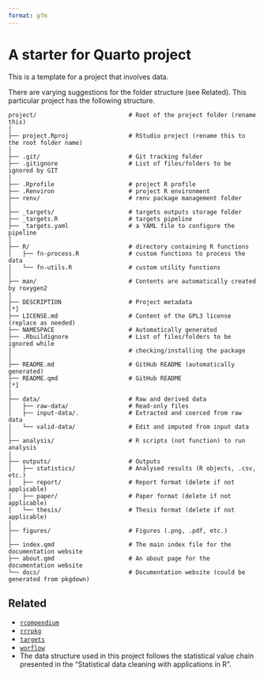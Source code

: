 ```yaml
---
format: gfm
---
```


<!-- README.md is generated from README.qmd. Please edit that file -->

# A starter for Quarto project

This is a template for a project that involves data. 

There are varying suggestions for the folder structure (see Related). This particular project has the following structure.

```
project/                          # Root of the project folder (rename this)
│
├── project.Rproj                 # RStudio project (rename this to the root folder name)
│
├── .git/                         # Git tracking folder
├── .gitignore                    # List of files/folders to be ignored by GIT
│
├── .Rprofile                     # project R profile
├── .Renviron                     # project R environment
├── renv/                         # renv package management folder
│
├── _targets/                     # targets outputs storage folder
├── _targets.R                    # targets pipeline
├── _targets.yaml                 # a YAML file to configure the pipeline
│
├── R/                            # directory containing R functions
│   ├── fn-process.R              # custom functions to process the data
│   └── fn-utils.R                # custom utility functions
│
├── man/                          # Contents are automatically created by roxygen2
│
├── DESCRIPTION                   # Project metadata                              [*]
├── LICENSE.md                    # Content of the GPL3 license (replace as needed)
├── NAMESPACE                     # Automatically generated
├── .Rbuildignore                 # List of files/folders to be ignored while 
│                                 # checking/installing the package
│
├── README.md                     # GitHub README (automatically generated)
├── README.qmd                    # GitHub README                                 [*]
│
├── data/                         # Raw and derived data
│   ├── raw-data/                 # Read-only files
│   ├── input-data/.              # Extracted and coerced from raw data
│   └── valid-data/               # Edit and imputed from input data
│
├── analysis/                     # R scripts (not function) to run analysis
│
├── outputs/                      # Outputs 
│   ├── statistics/               # Analysed results (R objects, .csv, etc.)
│   ├── report/                   # Report format (delete if not applicable)
│   ├── paper/                    # Paper format (delete if not applicable)
│   └── thesis/                   # Thesis format (delete if not applicable)
│
├── figures/                      # Figures (.png, .pdf, etc.)
│
├── index.qmd                     # The main index file for the documentation website
├── about.qmd                     # An about page for the documentation website
└── docs/                         # Documentation website (could be generated from pkgdown)
```

## Related

- [`rcompendium`](https://frbcesab.github.io/rcompendium/articles/working_with_a_compendium.html)
- [`rrrpkg`](https://github.com/ropensci/rrrpkg)
- [`targets`](https://books.ropensci.org/targets/projects.html)
- [`worflow`](https://workflowr.github.io/workflowr/articles/wflow-01-getting-started.html)
- The data structure used in this project follows the statistical value chain presented in the "Statistical data cleaning with applications in R".
